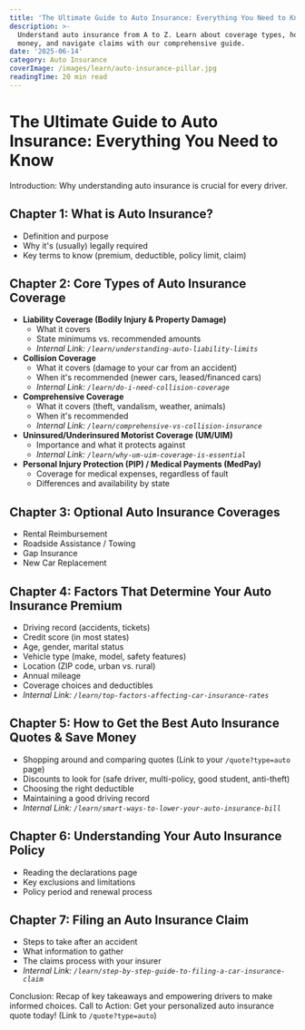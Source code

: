 ```yaml
---
title: 'The Ultimate Guide to Auto Insurance: Everything You Need to Know'
description: >-
  Understand auto insurance from A to Z. Learn about coverage types, how to save
  money, and navigate claims with our comprehensive guide.
date: '2025-06-14'
category: Auto Insurance
coverImage: /images/learn/auto-insurance-pillar.jpg
readingTime: 20 min read
---
```


# The Ultimate Guide to Auto Insurance: Everything You Need to Know

Introduction: Why understanding <Link href="/learn/auto-insurance-guide">auto insurance</Link> is crucial for every driver.

## Chapter 1: What is Auto Insurance?
-   Definition and purpose
-   Why it's (usually) legally required
-   Key terms to know (premium, deductible, policy limit, claim)

## Chapter 2: Core Types of Auto Insurance Coverage
-   **Liability Coverage (Bodily Injury & Property Damage)**
    -   What it covers
    -   State minimums vs. recommended amounts
    -   *Internal Link: `/learn/understanding-auto-liability-limits`*
-   **Collision Coverage**
    -   What it covers (damage to your car from an accident)
    -   When it's recommended (newer cars, leased/financed cars)
    -   *Internal Link: `/learn/do-i-need-collision-coverage`*
-   **Comprehensive Coverage**
    -   What it covers (theft, vandalism, weather, animals)
    -   When it's recommended
    -   *Internal Link: `/learn/comprehensive-vs-collision-insurance`*
-   **Uninsured/Underinsured Motorist Coverage (UM/UIM)**
    -   Importance and what it protects against
    -   *Internal Link: `/learn/why-um-uim-coverage-is-essential`*
-   **Personal Injury Protection (PIP) / Medical Payments (MedPay)**
    -   Coverage for medical expenses, regardless of fault
    -   Differences and availability by state

## Chapter 3: Optional Auto Insurance Coverages
-   Rental Reimbursement
-   Roadside Assistance / Towing
-   Gap Insurance
-   New Car Replacement

## Chapter 4: Factors That Determine Your Auto Insurance Premium
-   Driving record (accidents, tickets)
-   Credit score (in most states)
-   Age, gender, marital status
-   Vehicle type (make, model, safety features)
-   Location (ZIP code, urban vs. rural)
-   Annual mileage
-   Coverage choices and deductibles
-   *Internal Link: `/learn/top-factors-affecting-car-insurance-rates`*

## Chapter 5: How to Get the Best Auto Insurance Quotes & Save Money
-   Shopping around and comparing quotes (Link to your `/quote?type=auto` page)
-   Discounts to look for (safe driver, multi-policy, good student, anti-theft)
-   Choosing the right deductible
-   Maintaining a good driving record
-   *Internal Link: `/learn/smart-ways-to-lower-your-auto-insurance-bill`*

## Chapter 6: Understanding Your Auto Insurance Policy
-   Reading the declarations page
-   Key exclusions and limitations
-   Policy period and renewal process

## Chapter 7: Filing an Auto Insurance Claim
-   Steps to take after an accident
-   What information to gather
-   The claims process with your insurer
-   *Internal Link: `/learn/step-by-step-guide-to-filing-a-car-insurance-claim`*

Conclusion: Recap of key takeaways and empowering drivers to make informed choices.
Call to Action: Get your personalized auto insurance quote today! (Link to `/quote?type=auto`)
